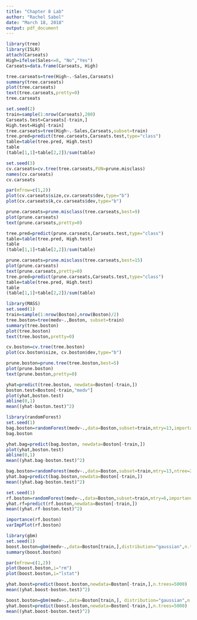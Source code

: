 ---
title: "Chapter 8 Lab"
author: "Rachel Sabol"
date: "March 18, 2018"
output: pdf_document
---
```{r}
library(tree)
library(ISLR)
attach(Carseats)
High=ifelse(Sales<=8, "No","Yes")
Carseats=data.frame(Carseats, High)
```
```{r}
tree.carseats=tree(High~.-Sales,Carseats)
summary(tree.carseats)
plot(tree.carseats)
text(tree.carseats,pretty=0)
tree.carseats
```
```{r}
set.seed(2)
train=sample(1:nrow(Carseats),200)
Carseats.test=Carseats[-train,]
High.test=High[-train]
tree.carseats=tree(High~.-Sales,Carseats,subset=train)
tree.pred=predict(tree.carseats,Carseats.test,type="class")
table=table(tree.pred, High.test)
table
(table[1,1]+table[2,2])/sum(table)
```
```{r}
set.seed(3)
cv.carseats=cv.tree(tree.carseats,FUN=prune.misclass)
names(cv.carseats)
cv.carseats

```
```{r}
par(mfrow=c(1,2))
plot(cv.carseats$size,cv.carseats$dev,type="b")
plot(cv.carseats$k,cv.carseats$dev,type="b")
```
```{r}
prune.carseats=prune.misclass(tree.carseats,best=9)
plot(prune.carseats)
text(prune.carseats,pretty=0)
```
```{r}
tree.pred=predict(prune.carseats,Carseats.test,type="class")
table=table(tree.pred, High.test)
table
(table[1,1]+table[2,2])/sum(table)
```
```{r}
prune.carseats=prune.misclass(tree.carseats,best=15)
plot(prune.carseats)
text(prune.carseats,pretty=0)
tree.pred=predict(prune.carseats,Carseats.test,type="class")
table=table(tree.pred, High.test)
table
(table[1,1]+table[2,2])/sum(table)
```
```{r}
library(MASS)
set.seed(1)
train=sample(1:nrow(Boston),nrow(Boston)/2)
tree.boston=tree(medv~.,Boston, subset=train)
summary(tree.boston)
plot(tree.boston)
text(tree.boston,pretty=0)
```
```{r}
cv.boston=cv.tree(tree.boston)
plot(cv.boston$size, cv.boston$dev,type="b")
```

```{r}
prune.boston=prune.tree(tree.boston,best=5)
plot(prune.boston)
text(prune.boston,pretty=0)
```
```{r}
yhat=predict(tree.boston, newdata=Boston[-train,])
boston.test=Boston[-train,"medv"]
plot(yhat,boston.test)
abline(0,1)
mean((yhat-boston.test)^2)
```

```{r}
library(randomForest)
set.seed(1)
bag.boston=randomForest(medv~.,data=Boston,subset=train,mtry=13,importance=TRUE)
bag.boston
```
```{r}
yhat.bag=predict(bag.boston, newdata=Boston[-train,])
plot(yhat,boston.test)
abline(0,1)
mean((yhat.bag-boston.test)^2)
```
```{r}
bag.boston=randomForest(medv~.,data=Boston,subset=train,mtry=13,ntree=25)
yhat.bag=predict(bag.boston,newdata=Boston[-train,])
mean((yhat.bag-boston.test)^2)

```
```{r}
set.seed(1)
rf.boston=randomForest(medv~.,data=Boston,subset=train,mtry=6,importance=TRUE)
yhat.rf=predict(rf.boston,newdata=Boston[-train,])
mean((yhat.rf-boston.test)^2)
```
```{r}
importance(rf.boston)
varImpPlot(rf.boston)
```
```{r}
library(gbm)
set.seed(1)
boost.boston=gbm(medv~.,data=Boston[train,],distribution="gaussian",n.trees=5000,interaction.depth=4)
summary(boost.boston)
```
```{r}
par(mfrow=c(1,2))
plot(boost.boston,i="rm")
plot(boost.boston,i="lstat")
```
```{r}
yhat.boost=predict(boost.boston,newdata=Boston[-train,],n.trees=5000)
mean((yhat.boost-boston.test)^2)
```
```{r}
boost.boston=gbm(medv~.,data=Boston[train,], distribution="gaussian",n.trees=5000,interaction.depth = 4,shrinkage=0.2,verbose=F)
yhat.boost=predict(boost.boston,newdata=Boston[-train,],n.trees=5000)
mean((yhat.boost-boston.test)^2)
```








